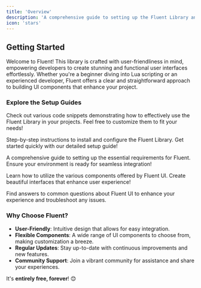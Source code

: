 ```yaml
---
title: 'Overview'
description: 'A comprehensive guide to setting up the Fluent Library and its components.'
icon: 'stars'
---
```


## Getting Started

Welcome to Fluent! This library is crafted with user-friendliness in mind, empowering developers to create stunning and functional user interfaces effortlessly. Whether you're a beginner diving into Lua scripting or an experienced developer, Fluent offers a clear and straightforward approach to building UI components that enhance your project.

### Explore the Setup Guides

<CardGroup cols={5}>
  <Card
    title="Fluent Library Code Examples"
    icon="code"
    href="https://docs.fishbowl.cloud/examples"
  >
    <p>Check out various code snippets demonstrating how to effectively use the Fluent Library in your projects. Feel free to customize them to fit your needs!</p>
  </Card>
  <Card
    title="Fluent Library Setup"
    icon="book"
    href="https://docs.fishbowl.cloud/quickstart"
  >
    <p>Step-by-step instructions to install and configure the Fluent Library. Get started quickly with our detailed setup guide!</p>
  </Card>
  <Card
    title="Fluent Core Setup"
    icon="grid"
    href="https://docs.fishbowl.cloud/core"
  >
    <p>A comprehensive guide to setting up the essential requirements for Fluent. Ensure your environment is ready for seamless integration!</p>
  </Card>
  <Card
    title="Fluent UI Components"
    icon="list"
    href="https://docs.fishbowl.cloud/components"
  >
    <p>Learn how to utilize the various components offered by Fluent UI. Create beautiful interfaces that enhance user experience!</p>
  </Card>
  <Card
    title="Frequently Asked Questions"
    icon="question"
    href="https://docs.fishbowl.cloud/components#frequently-asked-questions"
  >
    <p>Find answers to common questions about Fluent UI to enhance your experience and troubleshoot any issues.</p>
  </Card>
</CardGroup>


### Why Choose Fluent?

- **User-Friendly**: Intuitive design that allows for easy integration.
- **Flexible Components**: A wide range of UI components to choose from, making customization a breeze.
- **Regular Updates**: Stay up-to-date with continuous improvements and new features.
- **Community Support**: Join a vibrant community for assistance and share your experiences.

It's <b>entirely free, forever</b>! 😊